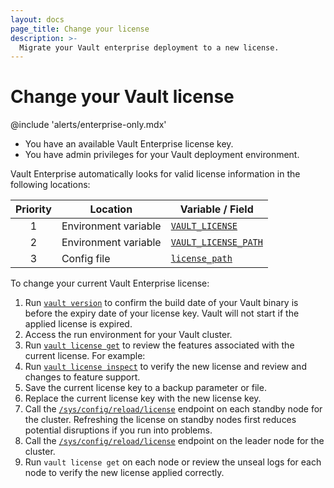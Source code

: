 ```yaml
---
layout: docs
page_title: Change your license
description: >-
  Migrate your Vault enterprise deployment to a new license.
---
```


# Change your Vault license

@include 'alerts/enterprise-only.mdx'

<Tip title="Assumptions">

  - You have an available Vault Enterprise license key.
  - You have admin privileges for your Vault deployment environment.

</Tip>

Vault Enterprise automatically looks for valid license information in the
following locations:

Priority | Location             | Variable / Field
:------: | -------------------- | ----------------
1        | Environment variable | [`VAULT_LICENSE`](/vault/docs/commands#global-vault_license_path)
2        | Environment variable | [`VAULT_LICENSE_PATH`](/vault/docs/commands#global-vault_license)
3        | Config file          | [`license_path`](/vault/docs/configuration#license_path)


To change your current Vault Enterprise license:

1. Run [`vault version`](/vault/docs/commands/version#version) to confirm the
   build date of your Vault binary is before the expiry date of your license
   key. Vault will not start if the applied license is expired.
1. Access the run environment for your Vault cluster.
1. Run [`vault license get`](/vault/docs/commands/license/get) to review the
   features associated with the current license. For example:
1. Run [`vault license inspect`](/vault/docs/commands/license/inspect)
   to verify the new license and review and changes to feature support.
1. Save the current license key to a backup parameter or file.
1. Replace the current license key with the new license key.
1. Call the
   [`/sys/config/reload/license`](/vault/api-docs/system/config-reload#reload-license-file)
   endpoint on each standby node for the cluster. Refreshing the license on
   standby nodes first reduces potential disruptions if you run into problems.
1. Call the
   [`/sys/config/reload/license`](/vault/api-docs/system/config-reload#reload-license-file)
   endpoint on the leader node for the cluster.
1. Run `vault license get` on each node or review the unseal logs for each node
   to verify the new license applied correctly.